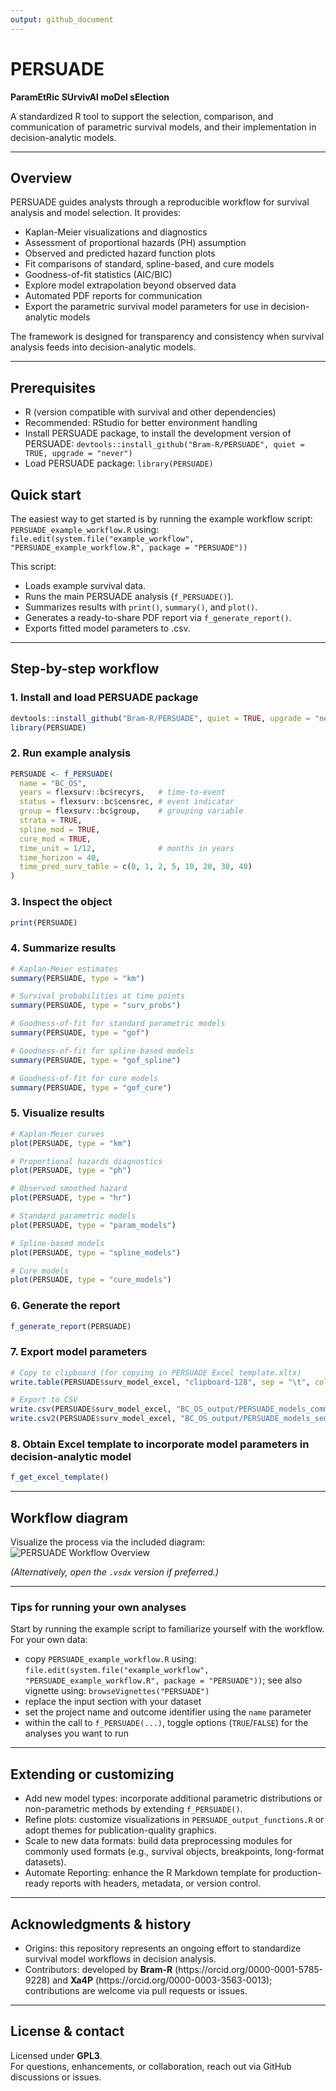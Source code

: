 ```yaml
---
output: github_document
---
```


# PERSUADE  
**ParamEtRic SUrvivAl moDel sElection**

A standardized R tool to support the selection, comparison, and communication of parametric survival models, and their implementation in decision-analytic models.

---

## Overview
PERSUADE guides analysts through a reproducible workflow for survival analysis and model selection. It provides:

- Kaplan-Meier visualizations and diagnostics
- Assessment of proportional hazards (PH) assumption
- Observed and predicted hazard function plots
- Fit comparisons of standard, spline-based, and cure models
- Goodness-of-fit statistics (AIC/BIC)
- Explore model extrapolation beyond observed data
- Automated PDF reports for communication
- Export the parametric survival model parameters for use in decision-analytic models

The framework is designed for transparency and consistency when survival analysis feeds into decision-analytic models.

---

## Prerequisites 
- R (version compatible with survival and other dependencies)
- Recommended: RStudio for better environment handling
- Install PERSUADE package, to install the development version of PERSUADE: `devtools::install_github("Bram-R/PERSUADE", quiet = TRUE, upgrade = "never")` 
- Load PERSUADE package: `library(PERSUADE)`

## Quick start
The easiest way to get started is by running the example workflow script: `PERSUADE_example_workflow.R` using: `file.edit(system.file("example_workflow", "PERSUADE_example_workflow.R", package = "PERSUADE"))`

This script:

- Loads example survival data.
- Runs the main PERSUADE analysis (`f_PERSUADE()`).
- Summarizes results with `print()`, `summary()`, and `plot()`.
- Generates a ready-to-share PDF report via `f_generate_report()`.
- Exports fitted model parameters to .csv.

---

## Step-by-step workflow

### 1. Install and load PERSUADE package
```r
devtools::install_github("Bram-R/PERSUADE", quiet = TRUE, upgrade = "never") # To install the development version of PERSUADE
library(PERSUADE)
```

### 2. Run example analysis
```r
PERSUADE <- f_PERSUADE(
  name = "BC_OS",
  years = flexsurv::bc$recyrs,   # time-to-event
  status = flexsurv::bc$censrec, # event indicator
  group = flexsurv::bc$group,    # grouping variable
  strata = TRUE,
  spline_mod = TRUE,
  cure_mod = TRUE,
  time_unit = 1/12,              # months in years
  time_horizon = 40,
  time_pred_surv_table = c(0, 1, 2, 5, 10, 20, 30, 40)
)
```

### 3. Inspect the object
```r
print(PERSUADE)
```

### 4. Summarize results
```r
# Kaplan-Meier estimates
summary(PERSUADE, type = "km")

# Survival probabilities at time points
summary(PERSUADE, type = "surv_probs")

# Goodness-of-fit for standard parametric models
summary(PERSUADE, type = "gof")

# Goodness-of-fit for spline-based models
summary(PERSUADE, type = "gof_spline")

# Goodness-of-fit for cure models
summary(PERSUADE, type = "gof_cure")
```

### 5. Visualize results
```r
# Kaplan-Meier curves
plot(PERSUADE, type = "km")

# Proportional hazards diagnostics
plot(PERSUADE, type = "ph")

# Observed smoothed hazard
plot(PERSUADE, type = "hr")

# Standard parametric models
plot(PERSUADE, type = "param_models")

# Spline-based models
plot(PERSUADE, type = "spline_models")

# Cure models
plot(PERSUADE, type = "cure_models")
```

### 6. Generate the report
```r
f_generate_report(PERSUADE)
```

### 7. Export model parameters
```r
# Copy to clipboard (for copying in PERSUADE Excel template.xltx)
write.table(PERSUADE$surv_model_excel, "clipboard-128", sep = "\t", col.names = FALSE)

# Export to CSV
write.csv(PERSUADE$surv_model_excel, "BC_OS_output/PERSUADE_models_comma.csv")
write.csv2(PERSUADE$surv_model_excel, "BC_OS_output/PERSUADE_models_semicolon.csv")
```

### 8. Obtain Excel template to incorporate model parameters in decision-analytic model
```r
f_get_excel_template()
```

---

## Workflow diagram
Visualize the process via the included diagram:  
![PERSUADE Workflow Overview](PERSUADE_figure_process.png)  

*(Alternatively, open the `.vsdx` version if preferred.)*

---

### Tips for running your own analyses
Start by running the example script to familiarize yourself with the workflow. For your own data: 

- copy `PERSUADE_example_workflow.R` using: `file.edit(system.file("example_workflow", "PERSUADE_example_workflow.R", package = "PERSUADE"))`; see also vignette using: `browseVignettes("PERSUADE")`
- replace the input section with your dataset 
- set the project name and outcome identifier using the `name` parameter  
- within the call to `f_PERSUADE(...)`, toggle options (`TRUE`/`FALSE`) for the analyses you want to run  

---

## Extending or customizing

- Add new model types: incorporate additional parametric distributions or non-parametric methods by extending `f_PERSUADE()`.  
- Refine plots: customize visualizations in `PERSUADE_output_functions.R` or adopt themes for publication-quality graphics.  
- Scale to new data formats: build data preprocessing modules for commonly used formats (e.g., survival objects, breakpoints, long-format datasets).  
- Automate Reporting: enhance the R Markdown template for production-ready reports with headers, metadata, or version control.  

---

## Acknowledgments & history

- Origins: this repository represents an ongoing effort to standardize survival model workflows in decision analysis.  
- Contributors: developed by **Bram-R** (https://orcid.org/0000-0001-5785-9228) and **Xa4P** (https://orcid.org/0000-0003-3563-0013); contributions are welcome via pull requests or issues.  

---

## License & contact
Licensed under **GPL3**.  
For questions, enhancements, or collaboration, reach out via GitHub discussions or issues.  
